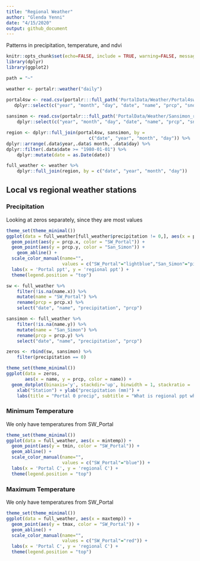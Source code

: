 ```yaml
---
title: "Regional Weather"
author: "Glenda Yenni"
date: "4/15/2020"
output: github_document
---
```

Patterns in precipitation, temperature, and ndvi


```r
knitr::opts_chunk$set(echo=FALSE, include = TRUE, warning=FALSE, message=FALSE)
library(dplyr)
library(ggplot2)

```

```r

path = "~"

weather <- portalr::weather("daily")

portal4sw <- read.csv(portalr:::full_path('PortalData/Weather/Portal4sw_regional_weather.csv', path), na.strings = c(""), header = TRUE, stringsAsFactors = FALSE) %>%
   dplyr::select(c("year", "month", "day", "date", "name", "prcp", "snow", "tmax", "tmin", "tobs"))
 
sansimon <- read.csv(portalr:::full_path('PortalData/Weather/Sansimon_regional_weather.csv', path), na.strings = c(""), header = TRUE, stringsAsFactors = FALSE) %>%
    dplyr::select(c("year", "month", "day", "date", "name", "prcp", "snow"))

region <- dplyr::full_join(portal4sw, sansimon, by =
                               c("date", "year", "month", "day")) %>%
dplyr::arrange(.data$year,.data$ month, .data$day) %>%
dplyr::filter(.data$date >= "1980-01-01") %>%
    dplyr::mutate(date = as.Date(date))

full_weather <- weather %>%
    dplyr::full_join(region, by = c("date", "year", "month", "day"))

```

## Local vs regional weather stations

### Precipitation

Looking at zeros separately, since they are most values

```r

theme_set(theme_minimal())
ggplot(data = full_weather[full_weather$precipitation != 0,], aes(x = precipitation)) + 
  geom_point(aes(y = prcp.x, color = "SW_Portal")) +
  geom_point(aes(y = prcp.y, color = "San_Simon")) +
    geom_abline() +
  scale_color_manual(name="",
                     values = c("SW_Portal"="lightblue","San_Simon"="pink")) +
  labs(x = 'Portal ppt', y = 'regional ppt') +
  theme(legend.position = "top") 

sw <- full_weather %>%
    filter(!is.na(name.x)) %>%
    mutate(name = "SW_Portal") %>%
    rename(prcp = prcp.x) %>%
    select("date", "name", "precipitation", "prcp")

sansimon <- full_weather %>%
    filter(!is.na(name.y)) %>%
    mutate(name = "San_Simon") %>%
    rename(prcp = prcp.y) %>%
    select("date", "name", "precipitation", "prcp")

zeros <- rbind(sw, sansimon) %>%
    filter(precipitation == 0)

theme_set(theme_minimal())
ggplot(data = zeros, 
       aes(x = name, y = prcp, color = name)) + 
  geom_dotplot(binaxis='y', stackdir='up', binwidth = 1, stackratio = .5) +
    xlab("Station") + ylab("precipitation (mm)") + 
    labs(title = "Portal 0 precip", subtitle = "What is regional ppt when there is 0 ppt at the site?")

```

### Minimum Temperature

We only have temperatures from SW_Portal

```r

theme_set(theme_minimal())
ggplot(data = full_weather, aes(x = mintemp)) + 
  geom_point(aes(y = tmin, color = "SW_Portal")) +
  geom_abline() +
  scale_color_manual(name="",
                     values = c("SW_Portal"="blue")) +
  labs(x = 'Portal C', y = 'regional C') +
  theme(legend.position = "top") 

```

### Maximum Temperature

We only have temperatures from SW_Portal

```r

theme_set(theme_minimal())
ggplot(data = full_weather, aes(x = maxtemp)) + 
  geom_point(aes(y = tmax, color = "SW_Portal")) +
  geom_abline() +
  scale_color_manual(name="",
                     values = c("SW_Portal"="red")) +
  labs(x = 'Portal C', y = 'regional C') +
  theme(legend.position = "top") 

```
